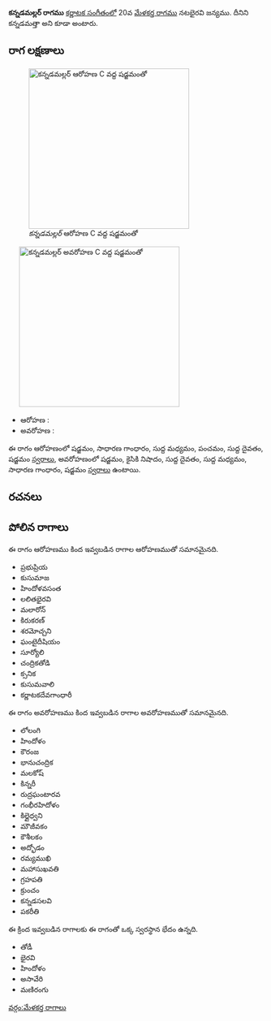 {{Infobox ragam
	| name          	= కన్నడమల్లర్
	| synonym	    	= కన్నడమత్తా
	| mela          	= 
	| chakra        	= 
	| janaka        	= 
	| type          	= ఔదవ
	| arohanam      	= {{svaraC|S|G2|M1|P|D1|S'}} 
	| avarohanam    	= {{svaraC|S'|N2|D1|M1|G2|S}}
	| jeeva         	=
	| chhaya        	=
	| nyasa         	=
	| vishesha      	= 
	| equivalent  		= 
}}
{{కర్ణాటక సంగీత రాగాలు}}
'''కన్నడమల్లర్ రాగము''' [[కర్ణాటక సంగీతం]]లో 20వ [[మేళకర్త రాగము]] నటభైరవి జన్యము. దీనిని కన్నడమత్తా అని కూడా అంటారు.


==రాగ లక్షణాలు==
[[Image:kannadamallar_ar_kb2wiki.png|thumb|right|316px|''కన్నడమల్లర్'' ఆరోహణ C వద్ద షడ్జమంతో]]
	[[Image:kannadamallar_av_kb2wiki.png|thumb|right|316px|''కన్నడమల్లర్'' అవరోహణ C వద్ద షడ్జమంతో]]

* ఆరోహణ : {{svaraC|S|G2|M1|P|D1|S'}} 
* అవరోహణ : {{svaraC|S'|N2|D1|M1|G2|S}}

ఈ రాగం ఆరోహణంలో షడ్జమం, సాధారణ  గాంధారం, సుద్ద మధ్యమం, పంచమం, సుద్ద దైవతం, షడ్జమం [[స్వరాలు]], అవరోహణంలో షడ్జమం, కైసికి నిషాదం, సుద్ద దైవతం, సుద్ద మధ్యమం, సాధారణ  గాంధారం, షడ్జమం [[స్వరాలు]] ఉంటాయి.

==రచనలు==



==పోలిన రాగాలు==
ఈ రాగం ఆరోహణము కింద ఇవ్వబడిన రాగాల ఆరోహణముతో సమానమైనది.
* ప్రభుప్రియ
* కుసుమాజ
* హిందోళవసంత
* లలితభైరవి
* మలారోన్
* కిరుకరణ్
* శరమోచ్చని
* ఘంటైదీషియం
* సూర్యోలి
*  చంద్రికతోడి
* క్సనిక
*  కుసుమవాలి
* కర్ణాటకదేవగాంధారీ

ఈ రాగం అవరోహణము కింద ఇవ్వబడిన రాగాల అవరోహణముతో సమానమైనది.
* లోలంగి
* హిందోళం
* కౌరంజ
* భానుచంద్రిక
* మలకోష్
* కిన్నరీ
* రుద్రఘంటారవ
* గంభీరహిదోళం
* కిల్లైధ్వని
* మౌజీవకం
* కౌశీలకం
* అద్భోడం
* రమ్యముఖి
* మహాసుఖవతి
* గ్రహపతి
* క్రుంచం
* కన్నడసలవి
* పకరీతి

ఈ క్రింద ఇవ్వబడిన రాగాలకు ఈ రాగంతో ఒక్క స్వరస్థాన భేదం ఉన్నది.
* తోడీ
* భైరవి
* హిందోళం
*  అసావేరి
* మణిరంగు



[[వర్గం:మేళకర్త రాగాలు]]